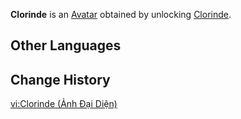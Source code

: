 {{About|the Avatar|the playable character|Clorinde}}
{{Avatar Infobox
|title    = Clorinde
|id       = 8200
|image    = Clorinde Avatar.png
|type     = Character
|features = Clorinde
|obtain   = Unlock [[Clorinde]]
}}
'''Clorinde''' is an [[Avatar]] obtained by unlocking [[Clorinde]].

==Other Languages==
{{Other Languages|Clorinde}}

==Change History==
{{Change History|4.7}}

[[vi:Clorinde (Ảnh Đại Diện)]]